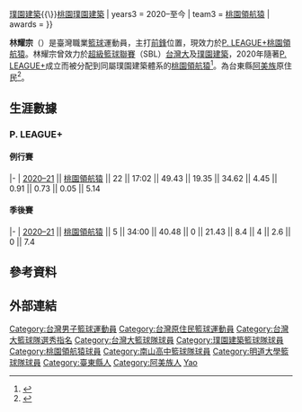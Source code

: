 {{Infobox basketball biography
| image = 
| position = [[前鋒_(籃球)|前鋒]]
| height_m = 1.94
| weight_kg = 100
| number = 7
| team = 桃園領航猿
| league = [[P._LEAGUE+|P. LEAGUE+]]
| birth_date = {{birth_date_and age|1990|09|07}}
| birth_place = {{TWN}}[[台東縣|台東縣]]
| nationality = {{ROC}}
| draft_league = SBL
| draft_year = 2012
| draft_round = 1
| draft_pick = 2
| draft_team = [[台灣大籃球隊|台灣大]] 
| highschool = [[南山高中|南山高中]]
| college = [[明道大學|明道大學]]
| career_start = 2012年
| years1 = 2012–2014
| team1 = [[台灣大籃球隊|台灣大]] 
| years2 = 2014–2020
| team2 = [[臺中璞園建築|臺中璞園建築]]{{\}}[[璞園建築籃球隊|璞園建築]]{{\}}[[桃園璞園建築|桃園璞園建築]]
| years3 = 2020–至今
| team3 = [[桃園領航猿|桃園領航猿]]
| awards = 
}}

'''林耀宗'''（{{bd|1990年|9月7日|catIdx=L}}）是臺灣職業[[籃球|籃球]]運動員，主打[[前鋒_(籃球)|前鋒]]位置，現效力於[[P._LEAGUE+|P. LEAGUE+]][[桃園領航猿|桃園領航猿]]。林耀宗曾效力於[[超級籃球聯賽|超級籃球聯賽]]（SBL）[[台灣大籃球隊|台灣大]]及[[璞園建築籃球隊|璞園建築]]，2020年隨著[[P._LEAGUE+|P. LEAGUE+]]成立而被分配到同屬璞園建築體系的[[桃園領航猿|桃園領航猿]]<ref>{{Cite news|url=https://www.nownews.com/news/5325595|title=P聯盟／總教練到位後　領航猿續約陳冠全、林耀宗|author=鍾東穎|publisher=NOWnews今日新聞|date=2021-07-14|language=zh-hant|accessdate=2021-08-07|archive-date=2021-10-26|archive-url=https://web.archive.org/web/20211026145513/https://www.nownews.com/news/5325595|dead-url=no}}</ref>。為台東縣[[阿美族|阿美族]]原住民<ref>{{Cite news|url=https://sports.ettoday.net/news/1855410|title=「原客青」少年三對三籃球賽　領航猿、璞園3球星站台|author=杜奕君|publisher=ETtoday|date=2020-11-16|language=zh-hant|accessdate=2021-08-07|archive-date=2021-02-07|archive-url=https://web.archive.org/web/20210207202548/https://sports.ettoday.net/news/1855410|dead-url=no}}</ref>。

== 生涯數據 ==
=== P. LEAGUE+ ===
==== 例行賽 ====
{{Basketball player statistics start|no-league=yes|2P=yes}}
|-
| [[2020–21年P._LEAGUE+賽季|2020–21]] || [[2020–21年桃園領航猿賽季|桃園領航猿]] || 22 || 17:02 || 49.43 || 19.35 || 34.62 || 4.45 || 0.91 || 0.73 || 0.05 || 5.14
{{s-end}}

==== 季後賽 ====
{{Basketball player statistics start|no-league=yes|2P=yes}}
|-
| [[2021年P._LEAGUE+季後賽|2020–21]] || [[2020–21年桃園領航猿賽季|桃園領航猿]] || 5 || 34:00 || 40.48 || 0 || 21.43 || 8.4 || 4 || 2.6 || 0 || 7.4
{{s-end}}

==參考資料==
{{reflist}}

== 外部連結 ==
{{PLG球員資料|plg=18}}

{{桃園領航猿現役球員名單}}
{{Navboxes|list=
{{2012年SBL選秀}}
}}
{{DEFAULTSORT:Lin}}
[[Category:台灣男子籃球運動員|Category:台灣男子籃球運動員]]
[[Category:台灣原住民籃球運動員|Category:台灣原住民籃球運動員]]
[[Category:台灣大籃球隊選秀指名|Category:台灣大籃球隊選秀指名]]
[[Category:台灣大籃球隊球員|Category:台灣大籃球隊球員]]
[[Category:璞園建築籃球隊球員|Category:璞園建築籃球隊球員]]
[[Category:桃園領航猿球員|Category:桃園領航猿球員]]
[[Category:南山高中籃球隊球員|Category:南山高中籃球隊球員]]
[[Category:明道大學籃球隊球員|Category:明道大學籃球隊球員]]
[[Category:臺東縣人|Category:臺東縣人]]
[[Category:阿美族人|Category:阿美族人]]
[[Category:林姓|Yao]]